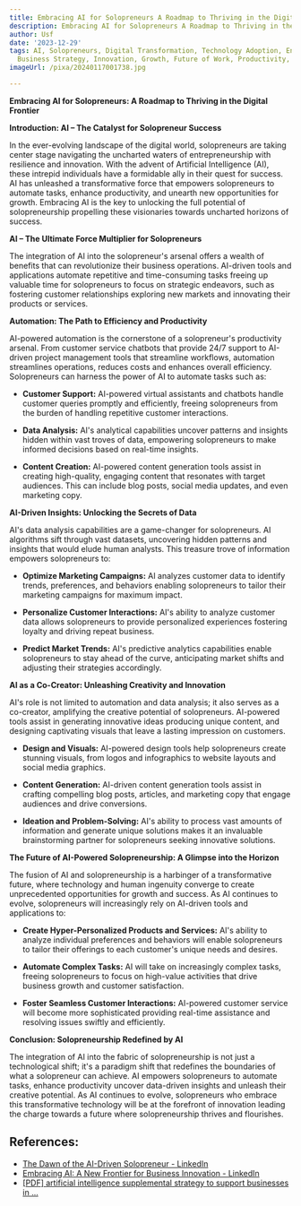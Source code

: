 ```yaml
---
title: Embracing AI for Solopreneurs A Roadmap to Thriving in the Digital Frontier
description: Embracing AI for Solopreneurs A Roadmap to Thriving in the Digital Frontier
author: Usf
date: '2023-12-29'
tags: AI, Solopreneurs, Digital Transformation, Technology Adoption, Entrepreneurship,
  Business Strategy, Innovation, Growth, Future of Work, Productivity, Automation
imageUrl: /pixa/20240117001738.jpg

---
```

**Embracing AI for Solopreneurs: A Roadmap to Thriving in the Digital Frontier**

**Introduction: AI – The Catalyst for Solopreneur Success**

In the ever-evolving landscape of the digital world, solopreneurs are taking center stage navigating the uncharted waters of entrepreneurship with resilience  and  innovation. With the advent of Artificial Intelligence (AI), these  intrepid  individuals have a  formidable ally in  their quest for success. AI has unleashed a transformative force that empowers solopreneurs to automate tasks, enhance productivity, and unearth new opportunities for growth. Embracing AI is  the key to unlocking the full potential of solopreneurship propelling these visionaries towards  uncharted horizons of success.

**AI – The Ultimate Force Multiplier for Solopreneurs**

The integration of AI into the solopreneur's arsenal offers a wealth of benefits that can revolutionize their business operations. AI-driven tools and applications automate repetitive and  time-consuming tasks freeing up valuable time for solopreneurs to focus on strategic endeavors, such as fostering customer relationships exploring new markets  and innovating their products or services.

**Automation:  The Path to Efficiency  and Productivity**

AI-powered automation is the cornerstone  of  a solopreneur's productivity arsenal. From customer service chatbots that provide 24/7 support to AI-driven project management tools that streamline workflows, automation streamlines  operations, reduces costs and enhances overall efficiency.  Solopreneurs can harness the power of  AI to automate tasks such as:

* **Customer Support:** AI-powered virtual assistants  and chatbots handle customer queries promptly and efficiently, freeing solopreneurs from the burden of handling repetitive customer interactions.

* **Data Analysis:** AI's  analytical capabilities  uncover patterns and  insights hidden within vast  troves of data, empowering  solopreneurs to make informed decisions  based on real-time insights.

* **Content Creation:** AI-powered content generation tools assist in creating high-quality, engaging content that resonates with target audiences. This  can include  blog posts, social media updates, and even  marketing copy.

**AI-Driven Insights:  Unlocking the Secrets of Data**

AI's data analysis capabilities are a game-changer for solopreneurs. AI algorithms sift through vast datasets,  uncovering hidden  patterns  and insights that would elude human analysts. This treasure trove of information empowers solopreneurs to:

* **Optimize Marketing Campaigns:** AI analyzes customer data to identify trends, preferences, and behaviors enabling solopreneurs to tailor their marketing campaigns for maximum  impact.

* **Personalize Customer Interactions:** AI's ability to analyze customer  data allows solopreneurs to provide personalized experiences fostering loyalty and driving repeat business.

* **Predict Market Trends:** AI's predictive analytics capabilities enable solopreneurs to stay ahead of the curve, anticipating market shifts and adjusting their strategies accordingly.

**AI as a Co-Creator: Unleashing Creativity and Innovation**

AI's role is not limited to automation and data analysis;  it also serves as a co-creator, amplifying  the creative potential  of solopreneurs. AI-powered tools assist in generating innovative ideas  producing unique content, and designing captivating visuals that leave a  lasting impression on customers.

* **Design  and Visuals:** AI-powered design tools help solopreneurs create stunning visuals, from logos and infographics to website  layouts and  social media graphics.

* **Content Generation:** AI-driven content generation tools assist in crafting compelling blog posts, articles,  and marketing copy that engage audiences and drive conversions.

* **Ideation and Problem-Solving:** AI's  ability to  process vast amounts of information  and generate unique solutions  makes it an invaluable brainstorming  partner for solopreneurs seeking innovative solutions.

**The Future of AI-Powered Solopreneurship: A Glimpse into the Horizon**

The  fusion of AI and solopreneurship is  a harbinger of a transformative future, where technology and human ingenuity converge to  create unprecedented opportunities for growth and success. As AI continues to  evolve, solopreneurs will increasingly rely on  AI-driven tools and applications  to:

* **Create Hyper-Personalized  Products  and  Services:** AI's ability to  analyze individual preferences and behaviors will enable solopreneurs to tailor their offerings to  each customer's unique needs and desires.

* **Automate Complex Tasks:** AI will take on increasingly complex tasks,  freeing solopreneurs to focus on high-value activities that drive business growth and  customer satisfaction.

* **Foster Seamless  Customer  Interactions:** AI-powered customer service will become more sophisticated providing real-time assistance and resolving  issues swiftly and efficiently.

**Conclusion:  Solopreneurship Redefined by AI**

The integration of AI into the  fabric of solopreneurship is not just a technological  shift; it's a paradigm  shift that redefines the boundaries of what a solopreneur can achieve. AI  empowers solopreneurs to automate tasks, enhance productivity uncover data-driven insights and unleash their creative potential. As AI continues to evolve, solopreneurs who embrace this transformative technology will be at  the forefront of innovation leading the charge towards a future where solopreneurship thrives  and flourishes.

## References:
- [The Dawn of the AI-Driven Solopreneur - LinkedIn](https://www.linkedin.com/pulse/dawn-ai-driven-solopreneur-luke-brocks)
- [Embracing AI: A New Frontier for Business Innovation - LinkedIn](https://www.linkedin.com/pulse/embracing-ai-new-frontier-business-innovation-district-analyst-1velc?trk=article-ssr-frontend-pulse_more-articles_related-content-card)
- [[PDF] artificial intelligence supplemental strategy to support businesses in ...](https://oklahoma.gov/content/dam/ok/en/omes/documents/SupplementalAIStrategyforBusinessinOK.pdf)
